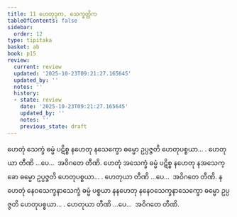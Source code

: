 ```yaml
---
title: 11 ဟေတုဒုက, သေက္ခတ္တိက
tableOfContents: false
sidebar:
  order: 12
type: tipitaka
basket: ab
book: p15
review:
  current: review
  updated: '2025-10-23T09:21:27.165645'
  updated_by: ''
  notes: ''
  history:
  - state: review
    date: '2025-10-23T09:21:27.165645'
    updated_by: ''
    notes: ''
    previous_state: draft
---
```



<ReviewStatus review={frontmatter.review} showDetails={true} />

<HypothesisAnnotation frontmatter={frontmatter} />

<DynamicBreadcrumb />

<Division number="19" book="p15" e="ch" v="40" p="219">

<Paragraph number="53" book="p15">
ဟေတုံ သေက္ခံ ဓမ္မံ ပဋိစ္စ နဟေတု နသေက္ခော ဓမ္မော ဥပ္ပဇ္ဇတိ ဟေတုပစ္စယာ… . ဟေတုယာ တီဏိ …ပေ…  အဝိဂတေ တီဏိ.
</Paragraph>

<Paragraph number="54" book="p15">
ဟေတုံ အသေက္ခံ ဓမ္မံ ပဋိစ္စ နဟေတု နအသေက္ခော ဓမ္မော ဥပ္ပဇ္ဇတိ ဟေတုပစ္စယာ… . ဟေတုယာ တီဏိ …ပေ…  အဝိဂတေ တီဏိ.
</Paragraph>

<Paragraph number="55" book="p15">
နဟေတုံ နေဝသေက္ခနာသေက္ခံ ဓမ္မံ ပစ္စယာ နနဟေတု နနေဝသေက္ခနာသေက္ခော ဓမ္မော ဥပ္ပဇ္ဇတိ ဟေတုပစ္စယာ… . ဟေတုယာ တီဏိ …ပေ…  အဝိဂတေ တီဏိ.
</Paragraph>
</Division>